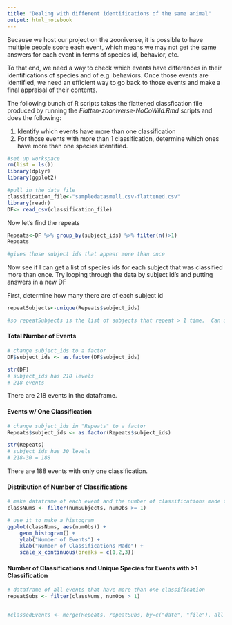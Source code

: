 ```yaml
---
title: "Dealing with different identifications of the same animal"
output: html_notebook
---
```


Because we host our project on the zooniverse, it is possible to have multiple people score each event, which means we may not get the same answers for each event in terms of species id, behavior, etc.

To that end, we need a way to check which events have differences in their identifications of species and of e.g. behaviors.  Once those events are identified, we need an efficient way to go back to those events and make a final appraisal of their contents.

The following bunch of R scripts takes the flattened classfication file produced by running the *Flatten-zooniverse-NoCoWild.Rmd* scripts and does the following:  

1. Identify which events have more than one classification
2. For those events with more than 1 classification, determine which ones have more than one species identified.

```r
#set up workspace
rm(list = ls())
library(dplyr)
library(ggplot2)
```
```r
#pull in the data file
classification_file<-"sampledatasmall.csv-flattened.csv"
library(readr)
DF<- read_csv(classification_file)
```

Now let's find the repeats
```r
Repeats<-DF %>% group_by(subject_ids) %>% filter(n()>1)
Repeats

#gives those subject ids that appear more than once
```
Now see if I can get a list of species ids for each subject that was classified more than once.  Try looping through the data by subject id's and putting answers in a new DF

First, determine how many there are of each subject id

```r

repeatSubjects<-unique(Repeats$subject_ids)

#so repeatSubjects is the list of subjects that repeat > 1 time.  Can use it to loop if needed.
```



#### Total Number of Events  

```r
# change subject_ids to a factor
DF$subject_ids <- as.factor(DF$subject_ids)

str(DF)
# subject_ids has 218 levels
# 218 events
```
There are 218 events in the dataframe.  
  
   
#### Events w/ One Classification
```r
# change subject_ids in "Repeats" to a factor
Repeats$subject_ids <- as.factor(Repeats$subject_ids)

str(Repeats)
# subject_ids has 30 levels
# 218-30 = 188
```
There are 188 events with only one classification.  


#### Distribution of Number of Classifications
```r
# make dataframe of each event and the number of classifications made for it
classNums <- filter(numSubjects, numObs >= 1)

# use it to make a histogram
ggplot(classNums, aes(numObs)) + 
	geom_histogram() +
	ylab("Number of Events") +
	xlab("Number of Classifications Made") +
	scale_x_continuous(breaks = c(1,2,3))
```


#### Number of Classifications and Unique Species for Events with >1 Classification  
```r
# dataframe of all events that have more than one classification
repeatSubs <- filter(classNums, numObs > 1)


#classedEvents <- merge(Repeats, repeatSubs, by=c("date", "file"), all = TRUE)
```

